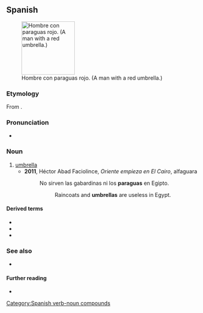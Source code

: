 {{also|paragüas}}
==Spanish==
{{wikipedia|lang=es}}
[[File:Happy man in a rainy day.jpg|thumb|140px|Hombre con paraguas rojo. (A man with a red umbrella.)]]

===Etymology===
From {{compound|parar|agua|t1=to [[stop]]|t2=[[water]]|lang=es}}.<!-- confirmed with real. dicc. esp. not "para" (for) + "agua" (water) -->

===Pronunciation===
* {{es-IPA}}

===Noun===
{{es-noun|m|paraguas}}

# [[umbrella]]
#* '''2011''', Héctor Abad Faciolince, ''Oriente empieza en El Cairo'', alfaguara {{ISBN|9789587581881}}
#*: No sirven las gabardinas ni los '''paraguas''' en Egipto.
#*:: Raincoats and '''umbrellas''' are useless in Egypt.

====Derived terms====
* {{l|es|paraguazo}}
* {{l|es|paragüero}}
* {{l|es|paragüita}}

===See also===
* {{l|es|parasol}}

====Further reading====
* {{R:DRAE 2001}}

[[Category:Spanish verb-noun compounds]]